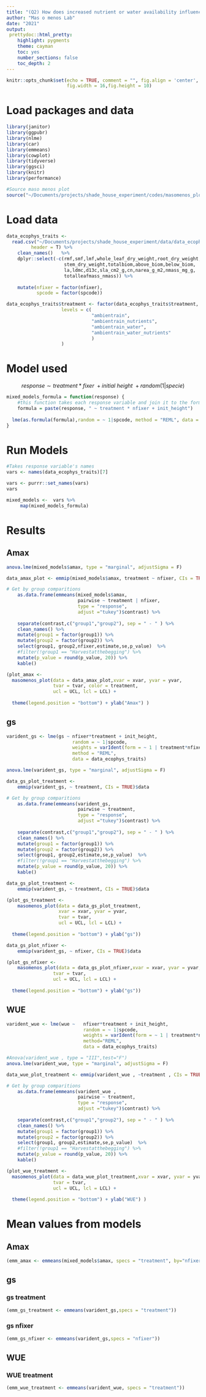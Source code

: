 ```yaml
---
title: "(Q2) How does increased nutrient or water availability influence water- and nutrient-use traits?"
author: "Mas o menos Lab"
date: "2021"
output: 
 prettydoc::html_pretty:
    highlight: pygments
    theme: cayman   
    toc: yes
    number_sections: false
    toc_depth: 2
---
```


```r
knitr::opts_chunk$set(echo = TRUE, comment = "", fig.align = 'center',
					  fig.width = 16,fig.height = 10)
```

# Load packages and data
```r
library(janitor)
library(ggpubr)
library(nlme)
library(car)
library(emmeans)
library(cowplot)
library(tidyverse)
library(ggsci)
library(knitr)
library(performance)
```

```r
#Source maso menos plot
source("~/Documents/projects/shade_house_experiment/codes/masomenos_plot2.R")
```

# Load data
```r
data_ecophys_traits <- 
  read.csv("~/Documents/projects/shade_house_experiment/data/data_ecophys_models.csv", 
  		 header = T) %>%
	clean_names()   %>%
	dplyr::select(-c(rmf,smf,lmf,whole_leaf_dry_weight,root_dry_weight,
					 stem_dry_weight,totalbiom,above_biom,below_biom,
					 la,ldmc,d13c,sla_cm2_g,cn,narea_g_m2,nmass_mg_g,
					 totalleafmass_nmass)) %>%
	
	mutate(nfixer = factor(nfixer),
		   spcode = factor(spcode))

data_ecophys_traits$treatment <- factor(data_ecophys_traits$treatment,
					levels = c(
							   "ambientrain", 
							   "ambientrain_nutrients",
							   "ambientrain_water",
							   "ambientrain_water_nutrients"
							   )
					)


```


# Model used 

$$response\sim treatment*fixer\ + initial\ height\ + random(1|specie)$$

```r
mixed_models_formula = function(response) {	
	#this function takes each response variable and join it to the formula
	formula = paste(response, " ~ treatment * nfixer + init_height")
  
  lme(as.formula(formula),random = ~ 1|spcode, method = "REML", data = data_ecophys_traits)
}
```

# Run Models

```r
#Takes response variable's names 
vars <- names(data_ecophys_traits)[7]
```

```r
vars <- purrr::set_names(vars)
vars
```

```r
mixed_models <-  vars %>%
     map(mixed_models_formula)
```

# Results

## Amax

```r
anova.lme(mixed_models$amax, type = "marginal", adjustSigma = F) 
```

```r
data_amax_plot <- emmip(mixed_models$amax, treatment ~ nfixer, CIs = TRUE)$data 
```

```r

# Get by group comparitions
    as.data.frame(emmeans(mixed_models$amax,
    					  pairwise ~ treatment | nfixer,
    					  type = "response", 
    					  adjust ="tukey")$contrast) %>% 
  
    separate(contrast,c("group1","group2"), sep = " - " ) %>% 
    clean_names() %>% 
    mutate(group1 = factor(group1)) %>%
    mutate(group2 = factor(group2)) %>% 
    select(group1, group2,nfixer,estimate,se,p_value)  %>%
    #filter(!group1 == "Harvestatthebegging") %>% 
    mutate(p_value = round(p_value, 20)) %>% 
    kable()

```


```r
(plot_amax <- 
  masomenos_plot(data = data_amax_plot,xvar = xvar, yvar = yvar, 
                 tvar = tvar, color = treatment,
                 ucl = UCL, lcl = LCL) +
    
  theme(legend.position = "bottom") + ylab("Amax") )

```

## gs
```r
varident_gs <- lme(gs ~ nfixer*treatment + init_height,
                		random = ~ 1|spcode,
                		weights = varIdent(form = ~ 1 | treatment*nfixer),
						method = "REML",	
						data = data_ecophys_traits) 


```

```r
anova.lme(varident_gs, type = "marginal", adjustSigma = F)

```



```r

data_gs_plot_treatment <- 
	emmip(varident_gs, ~ treatment, CIs = TRUE)$data 

# Get by group comparitions
    as.data.frame(emmeans(varident_gs,
    					  pairwise ~ treatment,
    					  type = "response", 
    					  adjust ="tukey")$contrast) %>% 
  
    separate(contrast,c("group1","group2"), sep = " - " ) %>% 
    clean_names() %>% 
    mutate(group1 = factor(group1)) %>%
    mutate(group2 = factor(group2)) %>% 
    select(group1, group2,estimate,se,p_value)  %>%
    #filter(!group1 == "Harvestatthebegging") %>% 
    mutate(p_value = round(p_value, 20)) %>% 
    kable()
```

```r
data_gs_plot_treatment <- 
	emmip(varident_gs, ~ treatment, CIs = TRUE)$data 

```

```r
(plot_gs_treatment <- 
 	masomenos_plot(data = data_gs_plot_treatment,
 				   xvar = xvar, yvar = yvar,
 				   tvar = tvar,
 				   ucl = UCL, lcl = LCL) +
    
  theme(legend.position = "bottom") + ylab("gs"))
```

```r
data_gs_plot_nfixer <- 
	emmip(varident_gs, ~ nfixer, CIs = TRUE)$data 
```


```r
(plot_gs_nfixer <- 
 	masomenos_plot(data = data_gs_plot_nfixer,xvar = xvar, yvar = yvar, 
                 tvar = tvar,
  				 ucl = UCL, lcl = LCL) +
    
  theme(legend.position = "bottom") + ylab("gs"))
```


## WUE
```r
varident_wue <- lme(wue ~   nfixer*treatment + init_height,
                			random = ~ 1|spcode,
                			weights = varIdent(form = ~ 1 | treatment*nfixer),
							method="REML",
                			data = data_ecophys_traits) 

```


```r
#Anova(varident_wue , type = "III",test="F")
anova.lme(varident_wue, type = "marginal", adjustSigma = F)

```


```r
data_wue_plot_treatment <- emmip(varident_wue , ~treatment , CIs = TRUE)$data 

# Get by group comparitions
    as.data.frame(emmeans(varident_wue ,
    					  pairwise ~ treatment,
    					  type = "response", 
    					  adjust ="tukey")$contrast) %>% 
  
    separate(contrast,c("group1","group2"), sep = " - " ) %>% 
    clean_names() %>% 
    mutate(group1 = factor(group1)) %>%
    mutate(group2 = factor(group2)) %>% 
    select(group1, group2,estimate,se,p_value)  %>%
    #filter(!group1 == "Harvestatthebegging") %>% 
    mutate(p_value = round(p_value, 20)) %>% 
    kable()

```




```r
(plot_wue_treatment <- 
  masomenos_plot(data = data_wue_plot_treatment,xvar = xvar, yvar = yvar, 
                 tvar = tvar,
                 ucl = UCL, lcl = LCL) +
    
  theme(legend.position = "bottom") + ylab("WUE") )
```

 




# Mean values from models

## Amax

```r
(emm_amax <- emmeans(mixed_models$amax, specs = "treatment", by="nfixer"))
```



## gs

### gs treatment
```r
(emm_gs_treatment <- emmeans(varident_gs,specs = "treatment"))
```


### gs nfixer

```r
(emm_gs_nfixer <- emmeans(varident_gs,specs = "nfixer"))
```

## WUE

### WUE treatment
```r

(emm_wue_treatment <- emmeans(varident_wue, specs = "treatment"))

```
